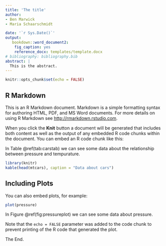 ```yaml
---
title: 'The title'
author:
- Ben Marwick
- Maria Schaarschmidt

date: '`r Sys.Date()`'
output:
   bookdown::word_document2:
    fig_caption: yes
    reference_docx: templates/template.docx
# bibliography: bibliography.bib
abstract: |
  This is the abstract.
---
```

```r
knitr::opts_chunk$set(echo = FALSE)
```

## R Markdown

This is an R Markdown document. Markdown is a simple formatting syntax for authoring HTML, PDF, and MS Word documents. For more details on using R Markdown see <http://rmarkdown.rstudio.com>.

When you click the **Knit** button a document will be generated that includes both content as well as the output of any embedded R code chunks within the document. You can embed an R code chunk like this:


In Table \@ref(tab:carstab) we can see some data about the relationship between pressure and tempurature.

```r
library(knitr)
kable(head(mtcars), caption = "Data about cars")
```

## Including Plots

You can also embed plots, for example:

```r
plot(pressure)
```

In Figure \@ref(fig:pressureplot) we can see some data about pressure.

Note that the `echo = FALSE` parameter was added to the code chunk to prevent printing of the R code that generated the plot.

The End.
